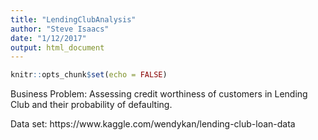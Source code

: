 ```yaml
---
title: "LendingClubAnalysis"
author: "Steve Isaacs"
date: "1/12/2017"
output: html_document
---
```


```r
knitr::opts_chunk$set(echo = FALSE)
```

Business Problem: Assessing credit worthiness of customers in Lending Club and their probability of defaulting.

Data set: https://www.kaggle.com/wendykan/lending-club-loan-data